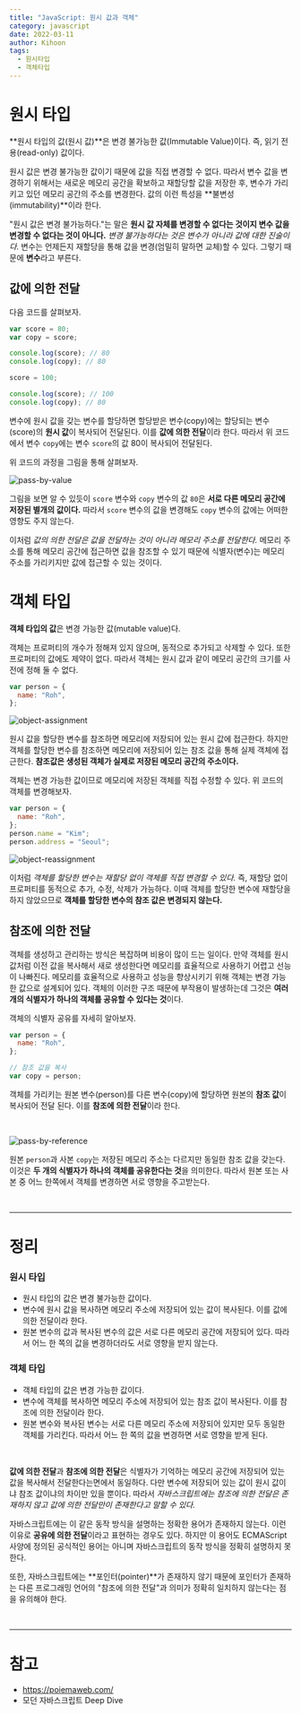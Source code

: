 ```yaml
---
title: "JavaScript: 원시 값과 객체"
category: javascript
date: 2022-03-11
author: Kihoon
tags:
  - 원시타입
  - 객체타입
---
```


# 원시 타입

**원시 타입의 값(원시 값)**은 변경 불가능한 값(Immutable Value)이다. 즉, 읽기 전용(read-only) 값이다.

원시 값은 변경 불가능한 값이기 때문에 값을 직접 변경할 수 없다. 따라서 변수 값을 변경하기 위해서는 새로운 메모리 공간을 확보하고 재할당할 값을 저장한 후, 변수가 가리키고 있던 메모리 공간의 주소를 변경한다. 값의 이런 특성을 **불변성(immutability)**이라 한다.

"원시 값은 변경 불가능하다."는 말은 **원시 값 자체를 변경할 수 없다는 것이지 변수 값을 변경할 수 없다는 것이 아니다.** _변경 불가능하다는 것은 변수가 아니라 값에 대한 진술이다._ 변수는 언제든지 재할당을 통해 값을 변경(엄밀히 말하면 교체)할 수 있다. 그렇기 때문에 **변수**라고 부른다.

## 값에 의한 전달

다음 코드를 살펴보자.

```jsx
var score = 80;
var copy = score;

console.log(score); // 80
console.log(copy); // 80

score = 100;

console.log(score); // 100
console.log(copy); // 80
```

변수에 원시 값을 갖는 변수를 할당하면 할당받은 변수(copy)에는 할당되는 변수(score)의 **원시 값**이 복사되어 전달된다. 이를 **값에 의한 전달**이라 한다. 따라서 위 코드에서 변수 `copy`에는 변수 `score`의 값 80이 복사되어 전달된다.

위 코드의 과정을 그림을 통해 살펴보자.

![pass-by-value](./image/pass-by-value.png)

그림을 보면 알 수 있듯이 `score` 변수와 `copy` 변수의 값 `80`은 **서로 다른 메모리 공간에 저장된 별개의 값이다.** 따라서 `score` 변수의 값을 변경해도 `copy` 변수의 값에는 어떠한 영향도 주지 않는다.

이처럼 _값의 의한 전달은 값을 전달하는 것이 아니라 메모리 주소를 전달한다._ 메모리 주소를 통해 메모리 공간에 접근하면 값을 참조할 수 있기 때문에 식별자(변수)는 메모리 주소를 가리키지만 값에 접근할 수 있는 것이다.

# 객체 타입

**객체 타입의 값**은 변경 가능한 값(mutable value)다.

객체는 프로퍼티의 개수가 정해져 있지 않으며, 동적으로 추가되고 삭제할 수 있다. 또한 프로퍼티의 값에도 제약이 없다. 따라서 객체는 원시 값과 같이 메모리 공간의 크기를 사전에 정해 둘 수 없다.

```jsx
var person = {
  name: "Roh",
};
```

![object-assignment](./image/object-assignment.png)

원시 값을 할당한 변수를 참조하면 메모리에 저장되어 있는 원시 값에 접근한다. 하지만 객체를 할당한 변수를 참조하면 메모리에 저장되어 있는 참조 값을 통해 실제 객체에 접근한다. **참조값은 생성된 객체가 실제로 저장된 메모리 공간의 주소이다.**

객체는 변경 가능한 값이므로 메모리에 저장된 객체를 직접 수정할 수 있다. 위 코드의 객체를 변경해보자.

```jsx
var person = {
  name: "Roh",
};
person.name = "Kim";
person.address = "Seoul";
```

![object-reassignment](./image/object-reassignment.png)

이처럼 _객체를 할당한 변수는 재할당 없이 객체를 직접 변경할 수 있다._ 즉, 재할당 없이 프로퍼티를 동적으로 추가, 수정, 삭제가 가능하다. 이때 객체를 할당한 변수에 재할당을 하지 않았으므로 **객체를 할당한 변수의 참조 값은 변경되지 않는다.**

## 참조에 의한 전달

객체를 생성하고 관리하는 방식은 복잡하며 비용이 많이 드는 일이다. 만약 객체를 원시 값처럼 이전 값을 복사해서 새로 생성한다면 메모리를 효율적으로 사용하기 어렵고 선능이 나빠진다. 메모리를 효율적으로 사용하고 성능을 향상시키기 위해 객체는 변경 가능한 값으로 설계되어 있다. 객체의 이러한 구조 때문에 부작용이 발생하는데 그것은 **여러 개의 식별자가 하나의 객체를 공유할 수 있다는 것**이다.

객체의 식별자 공유를 자세히 알아보자.

```jsx
var person = {
  name: "Roh",
};

// 참조 값을 복사
var copy = person;
```

객체를 가리키는 원본 변수(person)를 다른 변수(copy)에 할당하면 원본의 **참조 값**이 복사되어 전달 된다. 이를 **참조에 의한 전달**이라 한다.

<br />

![pass-by-reference](./image/pass-by-reference.png)

원본 `person`과 사본 `copy`는 저장된 메모리 주소는 다르지만 동일한 참조 값을 갖는다. 이것은 **두 개의 식별자가 하나의 객체를 공유한다는 것**을 의미한다. 따라서 원본 또는 사본 중 어느 한쪽에서 객체를 변경하면 서로 영향을 주고받는다.

<br />

---

# 정리

### 원시 타입

- 원시 타입의 값은 변경 불가능한 값이다.
- 변수에 원시 값을 복사하면 메모리 주소에 저장되어 있는 값이 복사된다. 이를 값에 의한 전달이라 한다.
- 원본 변수의 값과 복사된 변수의 값은 서로 다른 메모리 공간에 저장되어 있다. 따라서 어느 한 쪽의 값을 변경하더라도 서로 영향을 받지 않는다.

### 객체 타입

- 객체 타입의 값은 변경 가능한 값이다.
- 변수에 객체를 복사하면 메모리 주소에 저장되어 있는 참조 값이 복사된다. 이를 참조에 의한 전달이라 한다.
- 원본 변수와 복사된 변수는 서로 다른 메모리 주소에 저장되어 있지만 모두 동일한 객체를 가리킨다. 따라서 어느 한 쪽의 값을 변경하면 서로 영향을 받게 된다.

<br />

**값에 의한 전달**과 **참조에 의한 전달**은 식별자가 기억하는 메모리 공간에 저장되어 있는 값을 복사해서 전달한다는면에서 동일하다. 다만 변수에 저장되어 있는 값이 원시 값이냐 참조 값이냐의 차이만 있을 뿐이다. 따라서 _자바스크립트에는 참조에 의한 전달은 존재하지 않고 값에 의한 전달만이 존재한다고 말할 수 있다._

자바스크립트에는 이 같은 동작 방식을 설명하는 정확한 용어가 존재하지 않는다. 이런 이유로 **공유에 의한 전달**이라고 표현하는 경우도 있다. 하지만 이 용어도 ECMAScript 사양에 정의된 공식적인 용어는 아니며 자바스크립트의 동작 방식을 정확히 설명하지 못한다.

또한, 자바스크립트에는 **포인터(pointer)**가 존재하지 않기 때문에 포인터가 존재하는 다른 프로그래밍 언어의 "참조에 의한 전달"과 의미가 정확히 일치하지 않는다는 점을 유의해야 한다.

<br />

---

# 참고

- https://poiemaweb.com/
- 모던 자바스크립트 Deep Dive
